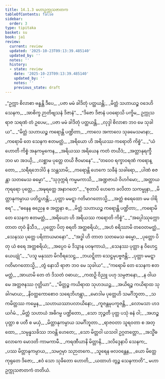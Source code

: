 ```yaml
---
title: 14.1.3 မဟာဥက္ကုသဇာတက
tableOfContents: false
sidebar:
  order: 3
type: tipitaka
basket: su
book: ja1
review:
  current: review
  updated: '2025-10-23T09:13:39.485140'
  updated_by: ''
  notes: ''
  history:
  - state: review
    date: '2025-10-23T09:13:39.485140'
    updated_by: ''
    notes: ''
    previous_state: draft
---
```



<ReviewStatus review={frontmatter.review} showDetails={true} />

<HypothesisAnnotation frontmatter={frontmatter} />

<DynamicBreadcrumb />

<Division number="44" book="ja1" e="ch" v="22" p="280">

<Paragraph number="2593" type="verses" book="ja1">
_“ဥက္ကာ စိလာစာ ဗန္ဓန္တိ ဒီပေ,_  
_ပဇာ မမံ ခါဒိတုံ ပတ္ထယန္တိ;_  
_မိတ္တံ သဟာယဉ္စ ဝဒေဟိ သေနက,_  
_အာစိက္ခ ဉာတိဗျသနံ ဒိဇာနံ”._  

</Paragraph>

</Division>
<Division number="45" book="ja1" e="ch" v="22" p="280">

<Paragraph number="2594" type="verses" book="ja1">
_“ဒိဇော ဒိဇာနံ ပဝရောသိ ပက္ခိမ,_  
ဥက္ကုသရာဇ သရဏံ တံ ဥပေမ;_  
_ပဇာ မမံ ခါဒိတုံ ပတ္ထယန္တိ,_  
_လုဒ္ဒါ စိလာစာ ဘဝ မေ သုခါယ”._  

</Paragraph>

</Division>
<Division number="46" book="ja1" e="ch" v="22" p="280">

<Paragraph number="2595" type="verses" book="ja1">
_“မိတ္တံ သဟာယဉ္စ ကရောန္တိ ပဏ္ဍိတာ,_  
_ကာလေ အကာလေ သုခမေသမာနာ;_  
_ကရောမိ တေ သေနက ဧတမတ္ထံ,_  
_အရိယော ဟိ အရိယဿ ကရောတိ ကိစ္စံ”._  

</Paragraph>

</Division>
<Division number="47" book="ja1" e="ch" v="22" p="280">

<Paragraph number="2596" type="verses" book="ja1">
_“ယံ ဟောတိ ကိစ္စံ အနုကမ္ပကေန,_  
_အရိယဿ အရိယေန ကတံ တယီဒံ;_  
_အတ္တာနုရက္ခီ ဘဝ မာ အဒယှိ,_  
_လစ္ဆာမ ပုတ္တေ တယိ ဇီဝမာနေ”._  

</Paragraph>

</Division>
<Division number="48" book="ja1" e="ch" v="22" p="281">

<Paragraph number="2597" type="verses" book="ja1">
_“တဝေဝ ရက္ခာဝရဏံ ကရောန္တော,_  
_သရီရဘေဒါပိ န သန္တသာမိ;_  
_ကရောန္တိ ဟေကေ သခီနံ သခါရော,_  
_ပါဏံ စဇန္တာ သတမေသ ဓမ္မော”._  

</Paragraph>

</Division>
<Division number="49" book="ja1" e="ch" v="22" p="281">

<Paragraph number="2598" type="verses" book="ja1">
_“သုဒုက္ကရံ ကမ္မမကာသိ,_  
_အဏ္ဍဇာယံ ဝိဟင်္ဂမော;_  
_အတ္ထာယ ကုရရော ပုတ္တေ,_  
_အဍ္ဎရတ္တေ အနာဂတေ”._  

</Paragraph>

</Division>
<Division number="50" book="ja1" e="ch" v="22" p="281">

<Paragraph number="2599" type="verses" book="ja1">
_“စုတာပိ ဟေကေ ခလိတာ သကမ္မုနာ,_  
_မိတ္တာနုကမ္ပာယ ပတိဋ္ဌဟန္တိ;_  
_ပုတ္တာ မမဋ္ဋာ ဂတိမာဂတောသ္မိ,_  
_အတ္ထံ စရေထော မမ ဝါရိစရ”._  

</Paragraph>

</Division>
<Division number="51" book="ja1" e="ch" v="22" p="281">

<Paragraph number="2600" type="verses" book="ja1">
_“ဓနေန ဓညေန စ အတ္တနာ စ,_  
_မိတ္တံ သဟာယဉ္စ ကရောန္တိ ပဏ္ဍိတာ;_  
_ကရောမိ တေ သေနက ဧတမတ္ထံ,_  
_အရိယော ဟိ အရိယဿ ကရောတိ ကိစ္စံ”._  

</Paragraph>

</Division>
<Division number="52" book="ja1" e="ch" v="22" p="281">

<Paragraph number="2601" type="verses" book="ja1">
_“အပ္ပေါဿုက္ကော တာတ တုဝံ နိသီဒ,_  
_ပုတ္တော ပိတု စရတိ အတ္ထစရိယံ;_  
_အဟံ စရိဿာမိ တဝေတမတ္ထံ,_  
_သေနဿ ပုတ္တေ ပရိတာယမာနော”._  

</Paragraph>

</Division>
<Division number="53" book="ja1" e="ch" v="22" p="281">

<Paragraph number="2602" type="verses" book="ja1">
_“အဒ္ဓါ ဟိ တာတ သတမေသ ဓမ္မော,_  
_ပုတ္တော ပိတု ယံ စရေ အတ္ထစရိယံ;_  
_အပ္ပေဝ မံ ဒိသွာန ပဝဍ္ဎကာယံ,_  
_သေနဿ ပုတ္တာ န ဝိဟေဌယေယျုံ”._  

</Paragraph>

</Division>
<Division number="54" book="ja1" e="ch" v="22" p="281">

<Paragraph number="2603" type="verses" book="ja1">
_“ပသူ မနုဿာ မိဂဝီရသေဋ္ဌ,_  
_ဘယဋ္ဋိတာ သေဋ္ဌမုပဗ္ဗဇန္တိ;_  
_ပုတ္တာ မမဋ္ဋာ ဂတိမာဂတောသ္မိ,_  
_တွံ နောသိ ရာဇာ ဘဝ မေ သုခါယ”._  

</Paragraph>

</Division>
<Division number="55" book="ja1" e="ch" v="22" p="282">

<Paragraph number="2604" type="verses" book="ja1">
_“ကရောမိ တေ သေနက ဧတမတ္ထံ,_  
_အာယာမိ တေ တံ ဒိသတံ ဝဓာယ;_  
_ကထဉှိ ဝိညူ ပဟု သမ္ပဇာနော,_  
_န ဝါယမေ အတ္တဇနဿ ဂုတ္တိယာ”._  

</Paragraph>

</Division>
<Division number="56" book="ja1" e="ch" v="22" p="282">

<Paragraph number="2605" type="verses" book="ja1">
_“မိတ္တဉ္စ ကယိရာထ သုဟဒယဉ္စ,_  
_အယိရဉ္စ ကယိရာထ သုခါဂမာယ;_  
_နိဝတ္ထကောစောဝ သရေဘိဟန္တွာ,_  
_မောဒါမ ပုတ္တေဟိ သမင်္ဂိဘူတာ._  

</Paragraph>

</Division>
<Division number="57" book="ja1" e="ch" v="22" p="263">

<Paragraph number="2606" type="verses" book="ja1">
_သကမိတ္တဿ ကမ္မေန,_  
_သဟာယဿာပလာယိနော;_  
_ကူဇန္တမုပကူဇန္တိ,_  
_လောမသာ ဟဒယင်္ဂမံ._  

</Paragraph>

</Division>
<Division number="58" book="ja1" e="ch" v="22" p="317">

<Paragraph number="2607" type="verses" book="ja1">
_မိတ္တံ သဟာယံ အဓိဂမ္မ ပဏ္ဍိတော,_  
_သော ဘုဉ္ဇတီ ပုတ္တ ပသုံ ဓနံ ဝါ;_  
_အဟဉ္စ ပုတ္တာ စ ပတီ စ မယှံ,_  
_မိတ္တာနုကမ္ပာယ သမင်္ဂိဘူတာ._  

</Paragraph>

</Division>
<Division number="59" book="ja1" e="ch" v="22" p="282">

<Paragraph number="2608" type="verses" book="ja1">
_ရာဇဝတာ သူရဝတာ စ အတ္ထော,_  
_သမ္ပန္နသခိဿ ဘဝန္တိ ဟေတေ;_  
_သော မိတ္တဝါ ယသဝါ ဥဂ္ဂတတ္တော,_  
_အသ္မိံဓလောကေ မောဒတိ ကာမကာမီ._  

</Paragraph>

</Division>
<Division number="60" book="ja1" e="ch" v="22" p="282">

<Paragraph number="2609" type="verses" book="ja1">
_ကရဏီယာနိ မိတ္တာနိ,_  
_ဒလိဒ္ဒေနာပိ သေနက;_  
_ပဿ မိတ္တာနုကမ္ပာယ,_  
_သမဂ္ဂမှာ သဉာတကေ._  

</Paragraph>

</Division>
<Division number="61" book="ja1" e="ch" v="22" p="282">

<Paragraph number="2610" type="verses" book="ja1">
_သူရေန ဗလဝန္တေန,_  
_ယော မိတ္တေ ကုရုတေ ဒိဇော;_  
_ဧဝံ သော သုခိတော ဟောတိ,_  
_ယထာဟံ တွဉ္စ သေနကာတိ”._  


</Paragraph>
</Division>

<Paragraph number="2611" type="center" book="ja1">
မဟာဥက္ကုသဇာတကံ တတိယံ.
</Paragraph>